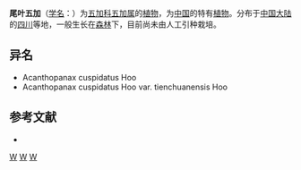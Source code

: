 {{Speciesbox 
| genus = Eleutherococcus
| species = cuspidatus
| authority = (Hoo) [[胡秀英|S. Y. Hu]]
}}

'''尾叶五加'''（[[学名|学名]]：{{lang|la|''Eleutherococcus cuspidatus''}}）为[[五加科|五加科]][[五加属|五加属]]的[[植物|植物]]，为[[中国|中国]]的特有[[植物|植物]]。分布于[[中国大陆|中国大陆]]的[[四川|四川]]等地，一般生长在[[森林|森林]]下，目前尚未由人工引种栽培。

== 异名 ==
* Acanthopanax cuspidatus Hoo
* Acanthopanax cuspidatus Hoo var. tienchuanensis Hoo

== 参考文献 ==
<div class="references-small">
* {{cite web| url =http://www.bioinfo.cn/db05/KmzwSpecies.php?action=view&id=1501| title =尾叶五加| work =《中国高等植物数据库全库》| publisher =中国科学院微生物研究所| author =昆明植物研究所| accessdate =2009-02-22| deadurl =yes| archiveurl =https://web.archive.org/web/20160305052753/http://www.bioinfo.cn/db05/KmzwSpecies.php?action=view&id=1501| archivedate =2016-03-05}}
</div>
{{Taxonbar|from=Q11041445}}

[[Category:五加属|W]]
[[Category:中國特有植物|W]]
[[Category:四川植物|W]]